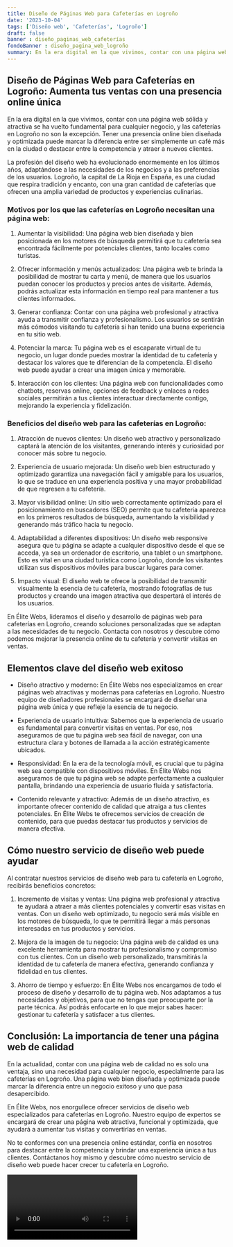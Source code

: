 ```yaml
---
title: Diseño de Páginas Web para Cafeterías en Logroño
date: '2023-10-04'
tags: ['Diseño web', 'Cafeterías', 'Logroño']
draft: false
banner : diseño_paginas_web_cafeterías
fondoBanner : diseño_pagina_web_logroño
summary: En la era digital en la que vivimos, contar con una página web sólida y atractiva se ha vuelto fundamental para cualquier negocio, y las cafeterías en Logroño no son la excepción. Tener una presencia online bien diseñada y optimizada puede marcar la diferencia entre ser simplemente un café más en la ciudad o destacar entre la competencia y atraer a nuevos clientes.
---
```


## Diseño de Páginas Web para Cafeterías en Logroño: Aumenta tus ventas con una presencia online única

En la era digital en la que vivimos, contar con una página web sólida y atractiva se ha vuelto fundamental para cualquier negocio, y las cafeterías en Logroño no son la excepción. Tener una presencia online bien diseñada y optimizada puede marcar la diferencia entre ser simplemente un café más en la ciudad o destacar entre la competencia y atraer a nuevos clientes.

La profesión del diseño web ha evolucionado enormemente en los últimos años, adaptándose a las necesidades de los negocios y a las preferencias de los usuarios. Logroño, la capital de La Rioja en España, es una ciudad que respira tradición y encanto, con una gran cantidad de cafeterías que ofrecen una amplia variedad de productos y experiencias culinarias. 

### Motivos por los que las cafeterías en Logroño necesitan una página web:

1. Aumentar la visibilidad: Una página web bien diseñada y bien posicionada en los motores de búsqueda permitirá que tu cafetería sea encontrada fácilmente por potenciales clientes, tanto locales como turistas.

2. Ofrecer información y menús actualizados: Una página web te brinda la posibilidad de mostrar tu carta y menú, de manera que los usuarios puedan conocer los productos y precios antes de visitarte. Además, podrás actualizar esta información en tiempo real para mantener a tus clientes informados.

3. Generar confianza: Contar con una página web profesional y atractiva ayuda a transmitir confianza y profesionalismo. Los usuarios se sentirán más cómodos visitando tu cafetería si han tenido una buena experiencia en tu sitio web.

4. Potenciar la marca: Tu página web es el escaparate virtual de tu negocio, un lugar donde puedes mostrar la identidad de tu cafetería y destacar los valores que te diferencian de la competencia. El diseño web puede ayudar a crear una imagen única y memorable.

5. Interacción con los clientes: Una página web con funcionalidades como chatbots, reservas online, opciones de feedback y enlaces a redes sociales permitirán a tus clientes interactuar directamente contigo, mejorando la experiencia y fidelización.

### Beneficios del diseño web para las cafeterías en Logroño:

1. Atracción de nuevos clientes: Un diseño web atractivo y personalizado captará la atención de los visitantes, generando interés y curiosidad por conocer más sobre tu negocio.

2. Experiencia de usuario mejorada: Un diseño web bien estructurado y optimizado garantiza una navegación fácil y amigable para los usuarios, lo que se traduce en una experiencia positiva y una mayor probabilidad de que regresen a tu cafetería.

3. Mayor visibilidad online: Un sitio web correctamente optimizado para el posicionamiento en buscadores (SEO) permite que tu cafetería aparezca en los primeros resultados de búsqueda, aumentando la visibilidad y generando más tráfico hacia tu negocio.

4. Adaptabilidad a diferentes dispositivos: Un diseño web responsive asegura que tu página se adapte a cualquier dispositivo desde el que se acceda, ya sea un ordenador de escritorio, una tablet o un smartphone. Esto es vital en una ciudad turística como Logroño, donde los visitantes utilizan sus dispositivos móviles para buscar lugares para comer.

5. Impacto visual: El diseño web te ofrece la posibilidad de transmitir visualmente la esencia de tu cafetería, mostrando fotografías de tus productos y creando una imagen atractiva que despertará el interés de los usuarios.

En Élite Webs, lideramos el diseño y desarrollo de páginas web para cafeterías en Logroño, creando soluciones personalizadas que se adaptan a las necesidades de tu negocio. Contacta con nosotros y descubre cómo podemos mejorar la presencia online de tu cafetería y convertir visitas en ventas.

<GifSeo />

<Cta />

## Elementos clave del diseño web exitoso

- Diseño atractivo y moderno: En Élite Webs nos especializamos en crear páginas web atractivas y modernas para cafeterías en Logroño. Nuestro equipo de diseñadores profesionales se encargará de diseñar una página web única y que refleje la esencia de tu negocio.

- Experiencia de usuario intuitiva: Sabemos que la experiencia de usuario es fundamental para convertir visitas en ventas. Por eso, nos aseguramos de que tu página web sea fácil de navegar, con una estructura clara y botones de llamada a la acción estratégicamente ubicados.

- Responsividad: En la era de la tecnología móvil, es crucial que tu página web sea compatible con dispositivos móviles. En Élite Webs nos aseguramos de que tu página web se adapte perfectamente a cualquier pantalla, brindando una experiencia de usuario fluida y satisfactoria.

- Contenido relevante y atractivo: Además de un diseño atractivo, es importante ofrecer contenido de calidad que atraiga a tus clientes potenciales. En Élite Webs te ofrecemos servicios de creación de contenido, para que puedas destacar tus productos y servicios de manera efectiva.

## Cómo nuestro servicio de diseño web puede ayudar

Al contratar nuestros servicios de diseño web para tu cafetería en Logroño, recibirás beneficios concretos:

1. Incremento de visitas y ventas: Una página web profesional y atractiva te ayudará a atraer a más clientes potenciales y convertir esas visitas en ventas. Con un diseño web optimizado, tu negocio será más visible en los motores de búsqueda, lo que te permitirá llegar a más personas interesadas en tus productos y servicios.

2. Mejora de la imagen de tu negocio: Una página web de calidad es una excelente herramienta para mostrar tu profesionalismo y compromiso con tus clientes. Con un diseño web personalizado, transmitirás la identidad de tu cafetería de manera efectiva, generando confianza y fidelidad en tus clientes.

3. Ahorro de tiempo y esfuerzo: En Élite Webs nos encargamos de todo el proceso de diseño y desarrollo de tu página web. Nos adaptamos a tus necesidades y objetivos, para que no tengas que preocuparte por la parte técnica. Así podrás enfocarte en lo que mejor sabes hacer: gestionar tu cafetería y satisfacer a tus clientes.

## Conclusión: La importancia de tener una página web de calidad

En la actualidad, contar con una página web de calidad no es solo una ventaja, sino una necesidad para cualquier negocio, especialmente para las cafeterías en Logroño. Una página web bien diseñada y optimizada puede marcar la diferencia entre un negocio exitoso y uno que pasa desapercibido.

En Élite Webs, nos enorgullece ofrecer servicios de diseño web especializados para cafeterías en Logroño. Nuestro equipo de expertos se encargará de crear una página web atractiva, funcional y optimizada, que ayudará a aumentar tus visitas y convertirlas en ventas.

No te conformes con una presencia online estándar, confía en nosotros para destacar entre la competencia y brindar una experiencia única a tus clientes. Contáctanos hoy mismo y descubre cómo nuestro servicio de diseño web puede hacer crecer tu cafetería en Logroño.

<Video />

<CtaBot job='Cafeterías' city='Logroño'/>

<Gmaps query='Logroño+españa+maps' />